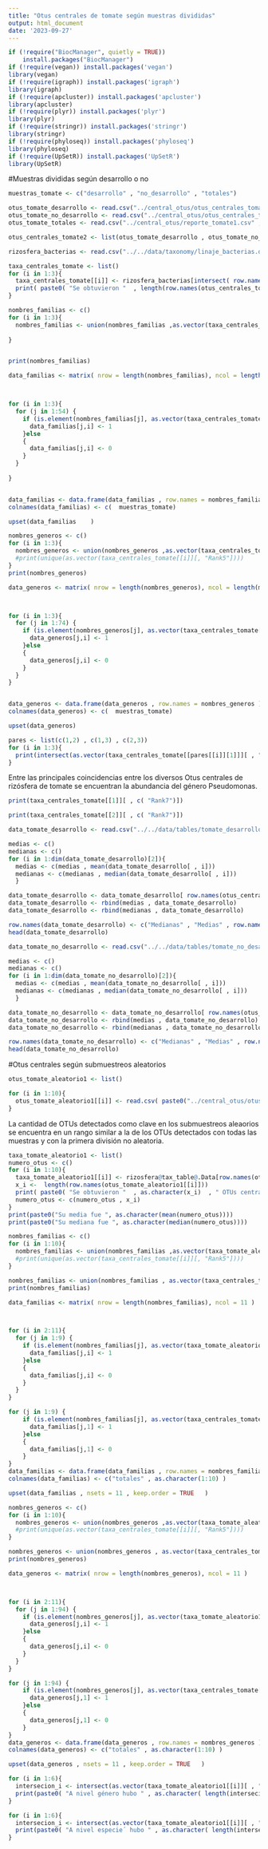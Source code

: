 ```yaml
---
title: "Otus centrales de tomate según muestras divididas"
output: html_document
date: '2023-09-27'
---
```



```r

if (!require("BiocManager", quietly = TRUE))
    install.packages("BiocManager")
if (!require(vegan)) install.packages('vegan')
library(vegan)
if (!require(igraph)) install.packages('igraph')
library(igraph)
if (!require(apcluster)) install.packages('apcluster')
library(apcluster)
if (!require(plyr)) install.packages('plyr')
library(plyr)
if (!require(stringr)) install.packages('stringr')
library(stringr)
if (!require(phyloseq)) install.packages('phyloseq')
library(phyloseq)
if (!require(UpSetR)) install.packages('UpSetR')
library(UpSetR)

```


#Muestras divididas según desarrollo o no


```r
muestras_tomate <- c("desarrollo" , "no_desarrollo" , "totales")
```

```r
otus_tomate_desarrollo <- read.csv("../central_otus/otus_centrales_tomate_desarrollo" , row.names = 1)
otus_tomate_no_desarrollo <- read.csv("../central_otus/otus_centrales_tomate_no_desarrollo.csv" , row.names = 1)
otus_tomate_totales <- read.csv("../central_otus/reporte_tomate1.csv" , row.names = 1)

otus_centrales_tomate2 <- list(otus_tomate_desarrollo , otus_tomate_no_desarrollo , otus_tomate_totales)
```

```r
rizosfera_bacterias <- read.csv("../../data/taxonomy/linaje_bacterias.de_tomate.csv" , header = FALSE , sep = ";" , row.names = 1)
```

```r
taxa_centrales_tomate <- list()
for (i in 1:3){
  taxa_centrales_tomate[[i]] <- rizosfera_bacterias[intersect( row.names(rizosfera_bacterias), row.names(otus_centrales_tomate2[[i]])),]
  print( paste0( "Se obtuvieron "  , length(row.names(otus_centrales_tomate2[[i]])) , " OTUs centrales en las muestras de " , muestras_tomate[i] ) )
}

```



```r
nombres_familias <- c()
for (i in 1:3){
  nombres_familias <- union(nombres_familias ,as.vector(taxa_centrales_tomate[[i]][, "V7"]))
  
}


print(nombres_familias)
```

```r
data_familias <- matrix( nrow = length(nombres_familias), ncol = length(muestras_tomate) )



for (i in 1:3){
  for (j in 1:54) {
    if (is.element(nombres_familias[j], as.vector(taxa_centrales_tomate[[i]][, "V7"] ))){
      data_familias[j,i] <- 1
    }else
    {
      data_familias[j,i] <- 0
    }
  }
  
}


data_familias <- data.frame(data_familias , row.names = nombres_familias )
colnames(data_familias) <- c(  muestras_tomate)
```



```r
upset(data_familias    )
```

```r
nombres_generos <- c()
for (i in 1:3){
  nombres_generos <- union(nombres_generos ,as.vector(taxa_centrales_tomate[[i]][, "V8"]))
  #print(unique(as.vector(taxa_centrales_tomate[[i]][, "Rank5"])))
}
print(nombres_generos)
```


```r

data_generos <- matrix( nrow = length(nombres_generos), ncol = length(muestras_tomate) )



for (i in 1:3){
  for (j in 1:74) {
    if (is.element(nombres_generos[j], as.vector(taxa_centrales_tomate[[i]][, "V8"] ))){
      data_generos[j,i] <- 1
    }else
    {
      data_generos[j,i] <- 0
    }
  }
}


data_generos <- data.frame(data_generos , row.names = nombres_generos )
colnames(data_generos) <- c(  muestras_tomate)


```

```r
upset(data_generos)
```


```r
pares <- list(c(1,2) , c(1,3) , c(2,3))
for (i in 1:3){
  print(intersect(as.vector(taxa_centrales_tomate[[pares[[i]][1]]][ , "V9"]) , as.vector(taxa_centrales_tomate[[pares[[i]][2]]][ , "V9"]) ))
}
```

Entre las principales coincidencias entre los diversos Otus centrales de rizósfera de tomate se encuentran la abundancia del género Pseudomonas.

```r
print(taxa_centrales_tomate[[1]][ , c( "Rank7")])
```
```r
print(taxa_centrales_tomate[[2]][ , c( "Rank7")])
```


```r
data_tomate_desarrollo <- read.csv("../../data/tables/tomate_desarrollo.csv" , row.names = 1, header = TRUE )

medias <- c()
medianas <- c()
for (i in 1:dim(data_tomate_desarrollo)[2]){
  medias <- c(medias , mean(data_tomate_desarrollo[ , i]))
  medianas <- c(medianas , median(data_tomate_desarrollo[ , i]))
  }

data_tomate_desarrollo <- data_tomate_desarrollo[ row.names(otus_centrales_tomate2[[1]]),]
data_tomate_desarrollo <- rbind(medias , data_tomate_desarrollo)
data_tomate_desarrollo <- rbind(medianas , data_tomate_desarrollo)

row.names(data_tomate_desarrollo) <- c("Medianas" , "Medias" , row.names(otus_centrales_tomate2[[1]]))
head(data_tomate_desarrollo)
```

```r
data_tomate_no_desarrollo <- read.csv("../../data/tables/tomate_no_desarrollo.csv" , row.names = 1, header = TRUE )

medias <- c()
medianas <- c()
for (i in 1:dim(data_tomate_no_desarrollo)[2]){
  medias <- c(medias , mean(data_tomate_no_desarrollo[ , i]))
  medianas <- c(medianas , median(data_tomate_no_desarrollo[ , i]))
  }

data_tomate_no_desarrollo <- data_tomate_no_desarrollo[ row.names(otus_centrales_tomate2[[2]]),]
data_tomate_no_desarrollo <- rbind(medias , data_tomate_no_desarrollo)
data_tomate_no_desarrollo <- rbind(medianas , data_tomate_no_desarrollo)

row.names(data_tomate_no_desarrollo) <- c("Medianas" , "Medias" , row.names(otus_centrales_tomate2[[2]]))
head(data_tomate_no_desarrollo)
```


#Otus centrales según submuestreos aleatorios 



```r
otus_tomate_aleatorio1 <- list()

for (i in 1:10){
  otus_tomate_aleatorio1[[i]] <- read.csv( paste0("../central_otus/otus_centrales_tomate_aleatorio1_" , as.character(i) , ".csv" ) , row.names = 1)
}
```

La cantidad de OTUs detectados como clave en los submuestreos aleaorios se encuentra en un rango similar a la de los OTUs detectados con todas las muestras y con la primera división no aleatoria. 

```r
taxa_tomate_aleatorio1 <- list()
numero_otus <- c()
for (i in 1:10){
  taxa_tomate_aleatorio1[[i]] <- rizosfera@tax_table@.Data[row.names(otus_tomate_aleatorio1 [[i]]),]
  x_i <-  length(row.names(otus_tomate_aleatorio1[[i]]))
  print( paste0( "Se obtuvieron "  , as.character(x_i)  , " OTUs centrales en el submuestreo aleatorio " , as.character(i)  ) )
  numero_otus <- c(numero_otus , x_i)
}
print(paste0("Su media fue ", as.character(mean(numero_otus))))
print(paste0("Su mediana fue ", as.character(median(numero_otus))))
```

 

```r
nombres_familias <- c()
for (i in 1:10){
  nombres_familias <- union(nombres_familias ,as.vector(taxa_tomate_aleatorio1[[i]][, "Rank5"]))
  #print(unique(as.vector(taxa_centrales_tomate[[i]][, "Rank5"])))
}

nombres_familias <- union(nombres_familias , as.vector(taxa_centrales_tomate[[3]][,"Rank5"]))
print(nombres_familias)
```

```r
data_familias <- matrix( nrow = length(nombres_familias), ncol = 11 )



for (i in 2:11){
  for (j in 1:9) {
    if (is.element(nombres_familias[j], as.vector(taxa_tomate_aleatorio1[[i-1]][, "Rank5"] ))){
      data_familias[j,i] <- 1
    }else
    {
      data_familias[j,i] <- 0
    }
  }
}

for (j in 1:9) {
    if (is.element(nombres_familias[j], as.vector(taxa_centrales_tomate[[3]][, "Rank5"] ))){
      data_familias[j,1] <- 1
    }else
    {
      data_familias[j,1] <- 0
    }
}
data_familias <- data.frame(data_familias , row.names = nombres_familias )
colnames(data_familias) <- c("totales" , as.character(1:10) )
```



```r
upset(data_familias , nsets = 11 , keep.order = TRUE   )
```


```r
nombres_generos <- c()
for (i in 1:10){
  nombres_generos <- union(nombres_generos ,as.vector(taxa_tomate_aleatorio1[[i]][, "Rank6"]))
  #print(unique(as.vector(taxa_centrales_tomate[[i]][, "Rank5"])))
}

nombres_generos <- union(nombres_generos , as.vector(taxa_centrales_tomate[[3]][,"Rank6"]))
print(nombres_generos)
```

```r
data_generos <- matrix( nrow = length(nombres_generos), ncol = 11 )



for (i in 2:11){
  for (j in 1:94) {
    if (is.element(nombres_generos[j], as.vector(taxa_tomate_aleatorio1[[i-1]][, "Rank6"] ))){
      data_generos[j,i] <- 1
    }else
    {
      data_generos[j,i] <- 0
    }
  }
}

for (j in 1:94) {
    if (is.element(nombres_generos[j], as.vector(taxa_centrales_tomate[[3]][, "Rank6"] ))){
      data_generos[j,1] <- 1
    }else
    {
      data_generos[j,1] <- 0
    }
}
data_generos <- data.frame(data_generos , row.names = nombres_generos )
colnames(data_generos) <- c("totales" , as.character(1:10) )
```



```r
upset(data_generos , nsets = 11 , keep.order = TRUE   )
```





```r
for (i in 1:6){
  intersecion_i <- intersect(as.vector(taxa_tomate_aleatorio1[[i]][ , "Rank6"]) , as.vector(taxa_centrales_tomate[[3]][ , "Rank6"]  ) )
  print(paste0( "A nivel género hubo " , as.character( length(intersecion_i)) , " coincidencias entre los otus encontrados con todas las muestras y con el submuestreo aleatorio ", as.character(i) ))
}
```


```r
for (i in 1:6){
  intersecion_i <- intersect(as.vector(taxa_tomate_aleatorio1[[i]][ , "Rank7"]) , as.vector(taxa_centrales_tomate[[3]][ , "Rank7"]  ) )
  print(paste0( "A nivel especie´ hubo " , as.character( length(intersecion_i)) , " coincidencias entre los otus encontrados con todas las muestras y con el submuestreo aleatorio ", as.character(i) ))
}
```


